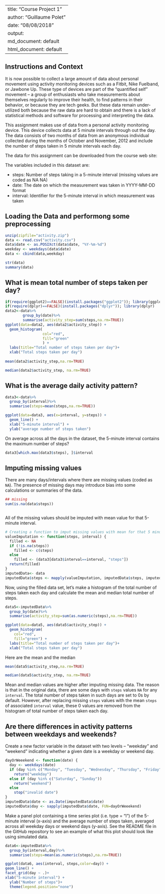 
---
title: "Course Project 1"
author: "Guillaume Polet"
date: "08/08/2018"
output:
  md_document: default
  html_document: default
---
## Instructions and Context
It is now possible to collect a large amount of data about personal movement using activity monitoring devices such as a Fitbit, Nike Fuelband, or Jawbone Up. These type of devices are part of the “quantified self” movement – a group of enthusiasts who take measurements about themselves regularly to improve their health, to find patterns in their behavior, or because they are tech geeks. But these data remain under-utilized both because the raw data are hard to obtain and there is a lack of statistical methods and software for processing and interpreting the data.

This assignment makes use of data from a personal activity monitoring device. This device collects data at 5 minute intervals through out the day. The data consists of two months of data from an anonymous individual collected during the months of October and November, 2012 and include the number of steps taken in 5 minute intervals each day.

The data for this assignment can be downloaded from the course web site:


The variables included in this dataset are:

- steps: Number of steps taking in a 5-minute interval (missing values are coded as 
NA
NA)
- date: The date on which the measurement was taken in YYYY-MM-DD format
- interval: Identifier for the 5-minute interval in which measurement was taken

## Loading the Data and performong some preprocessing
```r
unzip(zipfile="activity.zip")  
data <- read.csv("activity.csv")
data$date <- as.POSIXct(data$date, "%Y-%m-%d")
weekday <- weekdays(data$date)
data <- cbind(data,weekday)

str(data)
summary(data)
```

## What is mean total number of steps taken per day?
```r
if(require(ggplot2)==FALSE)(install.packages("ggplot2")); library(ggplot2)
if(require(dplyr)==FALSE)(install.packages("dplyr")); library(dplyr)
data2<-data%>%
        group_by(date)%>%
        summarise(activity_step=sum(steps,na.rm=TRUE))
ggplot(data=data2, aes(data2$activity_step)) + 
  geom_histogram( 
                 col="red", 
                 fill="green"
                 ) + 
  labs(title="Total number of steps taken per day")+
  xlab("Total steps taken per day")
  
mean(data2$activity_step,na.rm=TRUE)

median(data2$activity_step, na.rm=TRUE)

```

## What is the average daily activity pattern?
```r
data3<-data%>%
  group_by(interval)%>%
  summarise(steps=mean(steps,na.rm=TRUE))

ggplot(data=data3, aes(x=interval, y=steps)) +
  geom_line() +
  xlab("5-minute interval") +
  ylab("average number of steps taken")
```

On average across all the days in the dataset, the 5-minute interval contains
the maximum number of steps?
```r
data3[which.max(data3$steps), ]$interval
```

## Imputing missing values

There are many days/intervals where there are missing values (coded as `NA`). The presence of missing days may introduce bias into some calculations or summaries of the data.

```r
## missing
sum(is.na(data$steps))



```

All of the missing values should be imputed with mean value for that 5-minute
interval.

```r
# Creating a function to imput missing values with mean for that 5 minute interval
valueImputation <- function(steps, interval) {
  filled <- NA
  if (!is.na(steps))
    filled <- c(steps)
  else
    filled <- (data3[data3$interval==interval, "steps"])
  return(filled)
}
imputedData<- data
imputedData$steps <- mapply(valueImputation, imputedData$steps, imputedData$interval)

```
Now, using the filled data set, let's make a histogram of the total number of steps taken each day and calculate the mean and median total number of steps.

```r
data5<-imputedData%>%
  group_by(date)%>%
  summarise(activity_step=sum(as.numeric(steps),na.rm=TRUE))

ggplot(data=data5, aes(data5$activity_step)) + 
  geom_histogram( 
    col="red", 
    fill="green") + 
  labs(title="Total number of steps taken per day")+
  xlab("Total steps taken per day")
```
Here are the mean and the median
```r
mean(data5$activity_step,na.rm=TRUE)

median(data5$activity_step, na.rm=TRUE)
```
Mean and median values are higher after imputing missing data. The reason is
that in the original data, there are some days with `steps` values `NA` for 
any `interval`. The total number of steps taken in such days are set to 0s by
default. However, after replacing missing `steps` values with the mean `steps`
of associated `interval` value, these 0 values are removed from the histogram
of total number of steps taken each day.

## Are there differences in activity patterns between weekdays and weekends?
Create a new factor variable in the dataset with two levels -- "weekday" and "weekend" indicating whether a given date is a weekday or weekend day.

```r
dayOrWeeekend <- function(date) {
  day <- weekdays(date)
  if (day %in% c("Monday", "Tuesday", "Wednesday", "Thursday", "Friday"))
    return("weekday")
  else if (day %in% c("Saturday", "Sunday"))
    return("weekend")
  else
    stop("invalid date")
}
imputedData$date <- as.Date(imputedData$date)
imputedData$day <- sapply(imputedData$date, FUN=dayOrWeeekend)
```

Make a panel plot containing a time series plot (i.e. type = “l”) of the 5-minute interval (x-axis) and the average number of steps taken, averaged across all weekday days or weekend days (y-axis). See the README file in the GitHub repository to see an example of what this plot should look like using simulated data.
```r
data6<-imputedData%>%
  group_by(interval,day)%>%
  summarise(steps=mean(as.numeric(steps),na.rm=TRUE))

ggplot(data6, aes(interval, steps,color=day)) +
geom_line() +
facet_grid(day ~ .)+ 
xlab("5-minute interval") +
  ylab("Number of steps")+
  theme(legend.position="none")
```

